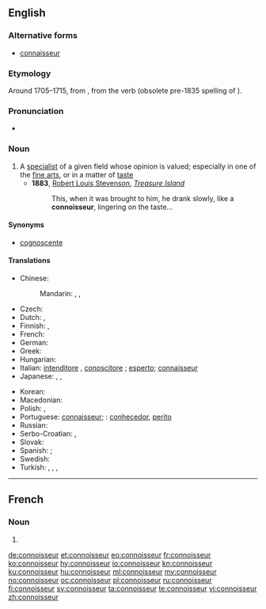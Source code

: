 ==English==

===Alternative forms===
* [[connaisseur]]

===Etymology===
Around 1705–1715, from {{etyl|fr|en}} {{term|connoisseur|lang=fr}}, from the verb {{term|connoître|lang=fr}} (obsolete pre-1835 spelling of {{term|connaître|lang=fr||to know}}).

===Pronunciation===
* {{IPA|/ˌkɒnəˈsɜr/|/ˌkɒnəˈsəː/|/ˌkɒnəˈsʊər/|lang=en}}

===Noun===
{{wikipedia}}
{{en-noun}}

# A [[specialist]] of a given field whose opinion is valued; especially in one of the [[fine arts]], or in a matter of [[taste]]
#* '''1883''', [[w:Robert Louis Stevenson|Robert Louis Stevenson]], ''[[w:Treasure Island|Treasure Island]]''
#*: This, when it was brought to him, he drank slowly, like a '''connoisseur''', lingering on the taste...

====Synonyms====
* [[cognoscente]]

====Translations====
{{trans-top|specialist whose opinion is valued}}
* Chinese:
*: Mandarin: {{t|cmn|鑒定家|sc=Hani}}, {{t|cmn|鉴定家|tr=jiàndìngjiā|sc=Hani}}, {{t+|cmn|鉴赏家|sc=Hani}}
* Czech: {{t+|cs|znalec|m}}
* Dutch: {{t|nl|kenner|m}}, {{t+|nl|deskundige|m}}
* Finnish: {{t|fi|tuntija}}, {{t|fi|erikoistuntija}}
* French: {{t+|fr|connaisseur|m}}
* German: {{t+|de|Kenner|m}}
* Greek: {{t+|el|ειδήμων|m|tr=eidímon}}
* Hungarian: {{t+|hu|műértő}}
* Italian: [[intenditore]] {{g|m}}, [[conoscitore]] {{g|m}}; [[esperto]]; [[connaisseur#Italian|connaisseur]] {{g|m}}
* Japanese: {{t|ja|鑑定家|tr=[[かんていか]], kanteika}}, {{t|ja|目利き|tr=mekiki}}, {{t|ja|鑑識家}}
{{trans-mid}}
* Korean: {{t|ko|감정가}}
* Macedonian: {{t|mk|познавач|m|tr=póznavač}}
* Polish: {{t|pl|koneser|m}}, {{t+|pl|znawca|m}}
* Portuguese: [[connaisseur]]; {{qualifier|Brazil}}: [[conhecedor]], [[perito]]
* Russian: {{t+|ru|знаток|m|tr=znatók}}
* Serbo-Croatian: {{t+|sh|znalac|m}}, {{t+|sh|ekspert}}
* Slovak: {{t|sk|znalec|m}}
* Spanish: {{t|es|connaisseur|m}}; {{t|es|connoisseur|m}}
* Swedish: {{t+|sv|konnässör|c}}
* Turkish: {{qualifier|taste}} {{t+|tr|meraklı}}, {{t+|tr|mütehassıs}}, {{t+|tr|uzman}}, {{qualifier|taste}} {{t+|tr|erbap}}
{{trans-bottom}}

----

==French==

===Noun===
{{fr-noun|m}}

# {{obsolete spelling of|connaisseur|lang=fr}}

[[de:connoisseur]]
[[et:connoisseur]]
[[eo:connoisseur]]
[[fr:connoisseur]]
[[ko:connoisseur]]
[[hy:connoisseur]]
[[io:connoisseur]]
[[kn:connoisseur]]
[[ku:connoisseur]]
[[hu:connoisseur]]
[[ml:connoisseur]]
[[my:connoisseur]]
[[no:connoisseur]]
[[oc:connoisseur]]
[[pl:connoisseur]]
[[ru:connoisseur]]
[[fi:connoisseur]]
[[sv:connoisseur]]
[[ta:connoisseur]]
[[te:connoisseur]]
[[vi:connoisseur]]
[[zh:connoisseur]]